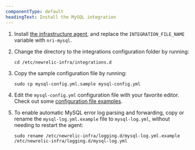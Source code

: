 ```yaml
---
componentType: default
headingText: Install the MySQL integration
---
```


1. Install [the infrastructure agent](/docs/integrations/host-integrations/installation/install-infrastructure-host-integrations/#install), and replace the `INTEGRATION_FILE_NAME` variable with `nri-mysql`.

2. Change the directory to the integrations configuration folder by running:
   ```shell
   cd /etc/newrelic-infra/integrations.d
   ```

3. Copy the sample configuration file by running:
   ```shell
   sudo cp mysql-config.yml.sample mysql-config.yml
   ```

4. Edit the `mysql-config.yml` configuration file with your favorite editor. Check out some [configuration file examples](#examples).

5. To enable automatic MySQL error log parsing and forwarding, copy or rename the `mysql-log.yml.example` file to `mysql-log.yml`, without needing to restart the agent:
   ```shell
   sudo rename /etc/newrelic-infra/logging.d/mysql-log.yml.example /etc/newrelic-infra/logging.d/mysql-log.yml
   ```
